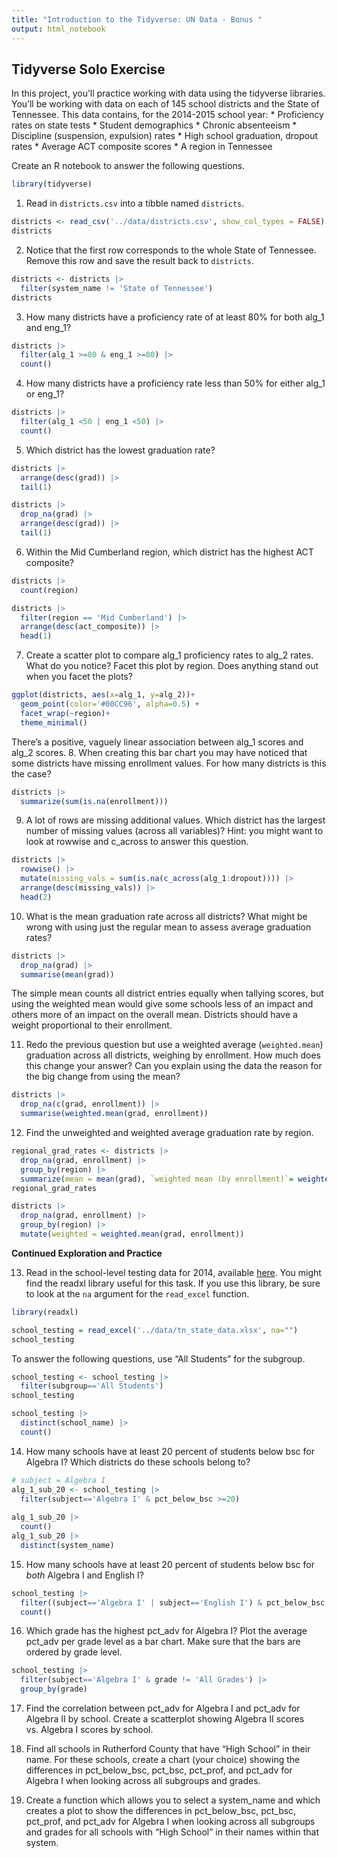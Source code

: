 ```yaml
---
title: "Introduction to the Tidyverse: UN Data - Bonus "
output: html_notebook
---
```

## Tidyverse Solo Exercise

In this project, you'll practice working with data using the tidyverse libraries. 
You'll be working with data on each of 145 school districts and the State of Tennessee. This data contains, for the 2014-2015 school year:
* Proficiency rates on state tests
* Student demographics
* Chronic absenteeism
* Discipline (suspension, expulsion) rates
* High school graduation, dropout rates
* Average ACT composite scores
* A region in Tennessee  

Create an R notebook to answer the following questions.
```r
library(tidyverse)
```

1. Read in `districts.csv` into a tibble named `districts`.
```r
districts <- read_csv('../data/districts.csv', show_col_types = FALSE)
districts 
```

2. Notice that the first row corresponds to the whole State of Tennessee. Remove this row and save the result back to `districts`.
```r
districts <- districts |> 
  filter(system_name != 'State of Tennessee')
districts
```

3. How many districts have a proficiency rate of at least 80% for both alg_1 and eng_1?
```r
districts |> 
  filter(alg_1 >=80 & eng_1 >=80) |> 
  count()
```

4. How many districts have a proficiency rate less than 50% for either alg_1 or eng_1?
```r
districts |> 
  filter(alg_1 <50 | eng_1 <50) |> 
  count()
```

5. Which district has the lowest graduation rate?
```r
districts |> 
  arrange(desc(grad)) |>
  tail(1)
```
```r
districts |> 
  drop_na(grad) |> 
  arrange(desc(grad)) |>
  tail(1)
```

6. Within the Mid Cumberland region, which district has the highest ACT composite?
```r
districts |> 
  count(region)
```
```r
districts |> 
  filter(region == 'Mid Cumberland') |> 
  arrange(desc(act_composite)) |> 
  head(1)
```

7. Create a scatter plot to compare alg_1 proficiency rates to alg_2 rates. What do you notice? Facet this plot by region. Does anything stand out when you facet the plots?
```r
ggplot(districts, aes(x=alg_1, y=alg_2))+
  geom_point(color='#00CC96', alpha=0.5) +
  facet_wrap(~region)+
  theme_minimal()
```
There's a positive, vaguely linear association between alg_1 scores and alg_2 scores. 
8. When creating this bar chart you may have noticed that some districts have missing enrollment values. For how many districts is this the case?
```r
districts |> 
  summarize(sum(is.na(enrollment)))
```

9. A lot of rows are missing additional values. Which district has the largest number of missing values (across all variables)? Hint: you might want to look at rowwise and c_across to answer this question.
```r
districts |> 
  rowwise() |> 
  mutate(missing_vals = sum(is.na(c_across(alg_1:dropout)))) |> 
  arrange(desc(missing_vals)) |> 
  head(2)
```

10. What is the mean graduation rate across all districts? What might be wrong with using just the regular mean to assess average graduation rates?
```r
districts |> 
  drop_na(grad) |> 
  summarise(mean(grad))
```
The simple mean counts all district entries equally when tallying scores, but using the weighted mean would give some schools less of an impact and others more of an impact on the overall mean. Districts should have a weight proportional to their enrollment. 

11. Redo the previous question but use a weighted average (`weighted.mean`) graduation across all districts, weighing by enrollment. How much does this change your answer? Can you explain using the data the reason for the big change from using the mean?
```r
districts |> 
  drop_na(c(grad, enrollment)) |> 
  summarise(weighted.mean(grad, enrollment))
```

12. Find the unweighted and weighted average graduation rate by region. 
```r
regional_grad_rates <- districts |> 
  drop_na(grad, enrollment) |> 
  group_by(region) |> 
  summarize(mean = mean(grad), `weighted mean (by enrollment)`= weighted.mean(grad, enrollment)) 
regional_grad_rates
```
```r
districts |> 
  drop_na(grad, enrollment) |> 
  group_by(region) |> 
  mutate(weighted = weighted.mean(grad, enrollment))
```

**Continued Exploration and Practice**

13. Read in the school-level testing data for 2014, available [here](https://www.tn.gov/content/dam/tn/education/data/data_2014_state_base.xlsx). You might find the readxl library useful for this task. If you use this library, be sure to look at the `na` argument for the `read_excel` function.
```r
library(readxl)

school_testing = read_excel('../data/tn_state_data.xlsx', na="")
school_testing
```

To answer the following questions, use "All Students" for the subgroup. 
```r
school_testing <- school_testing |> 
  filter(subgroup=='All Students')
school_testing
```
```r
school_testing |> 
  distinct(school_name) |> 
  count()
```

14. How many schools have at least 20 percent of students below bsc for Algebra I? Which districts do these schools belong to?
```r
# subject = Algebra I
alg_1_sub_20 <- school_testing |> 
  filter(subject=='Algebra I' & pct_below_bsc >=20) 
  
alg_1_sub_20 |> 
  count()
alg_1_sub_20 |> 
  distinct(system_name)
```

15. How many schools have at least 20 percent of students below bsc for _both_ Algebra I and English I?
```r
school_testing |> 
  filter((subject=='Algebra I' | subject=='English I') & pct_below_bsc >=20) |> 
  count()
```

16. Which grade has the highest pct_adv for Algebra I? Plot the average pct_adv per grade level as a bar chart. Make sure that the bars are ordered by grade level.
```r
school_testing |> 
  filter(subject=='Algebra I' & grade != 'All Grades') |> 
  group_by(grade) 
```

17. Find the correlation between pct_adv for Algebra I and pct_adv for Algebra II by school. Create a scatterplot showing Algebra II scores vs. Algebra I scores by school.

18. Find all schools in Rutherford County that have "High School" in their name. For these schools, create a chart (your choice) showing the differences in pct_below_bsc, pct_bsc, pct_prof, and pct_adv for Algebra I when looking across all subgroups and grades.

19. Create a function which allows you to select a system_name and which creates a plot to show the differences in pct_below_bsc, pct_bsc, pct_prof, and pct_adv for Algebra I when looking across all subgroups and grades for all schools with "High School" in their names within that system.